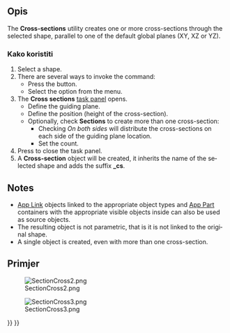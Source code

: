 <languages/>

<div lang="en" dir="ltr" class="mw-content-ltr">
{{Docnav
|[[Part_Section|Section]]
|[[Part_Offset|Offset]]
|[[Part_Workbench|Part]]
|IconL=Part_Section.svg
|IconR=Part_Offset.svg
|IconC=Workbench_Part.svg
}}
</div>

<div lang="en" dir="ltr" class="mw-content-ltr">
{{GuiCommand
|Name=Part CrossSections
|MenuLocation=Part → Cross-sections...
|Workbenches=[[Part_Workbench|Part]]
|SeeAlso=[[Part_Section|Part Section]]
}}
</div>

<span id="Description"></span>
==Opis==

<div lang="en" dir="ltr" class="mw-content-ltr">
The '''Cross-sections''' utility creates one or more cross-sections through the selected shape, parallel to one of the default global planes (XY, XZ or YZ).
</div>

<span id="Usage"></span>
=== Kako koristiti ===

<div lang="en" dir="ltr" class="mw-content-ltr">
# Select a shape.
# There are several ways to invoke the command:
#* Press the {{Button|[[Image:Part_CrossSections.svg|16px]] [[Part_CrossSections|Cross-sections...]]}} button.
#* Select the {{MenuCommand|Part → [[Image:Part_CrossSections.svg|16px]] Cross-sections...}} option from the menu.
# The '''Cross sections''' [[Task_panel|task panel]] opens.
#* Define the guiding plane.
#* Define the position (height of the cross-section).
#* Optionally, check '''Sections''' to create more than one cross-section:
#** Checking ''On both sides'' will distribute the cross-sections on each side of the guiding plane location.
#** Set the count.
# Press {{Button|OK}} to close the task panel.
# A '''Cross-section''' object will be created, it inherits the name of the selected shape and adds the suffix '''_cs'''.
</div>

<div lang="en" dir="ltr" class="mw-content-ltr">
==Notes==
</div>

<div lang="en" dir="ltr" class="mw-content-ltr">
* [[App_Link|App Link]] objects linked to the appropriate object types and [[App_Part|App Part]] containers with the appropriate visible objects inside can also be used as source objects. {{Version|0.20}}
* The resulting object is not parametric, that is it is not linked to the original shape.
* A single object is created, even with more than one cross-section.
</div>

<span id="Example"></span>
==Primjer==

[[Image:SectionCross2.png]]
<div lang="en" dir="ltr" class="mw-content-ltr">
{{Caption|Inputs}}
</div>

[[Image:SectionCross3.png]]
<div lang="en" dir="ltr" class="mw-content-ltr">
{{Caption|Result}}
</div>


<div lang="en" dir="ltr" class="mw-content-ltr">
{{Docnav
|[[Part_Section|Section]]
|[[Part_Offset|Offset]]
|[[Part_Workbench|Part]]
|IconL=Part_Section.svg
|IconR=Part_Offset.svg
|IconC=Workbench_Part.svg
}}
</div>

{{Part_Tools_navi{{#translation:}}}}
{{Userdocnavi{{#translation:}}}}